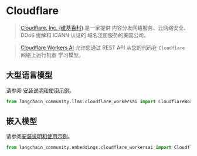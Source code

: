 # Cloudflare

> [Cloudflare, Inc. (维基百科)](https://en.wikipedia.org/wiki/Cloudflare) 是一家提供
> 内容分发网络服务、云网络安全、DDoS 缓解和 ICANN 认证的
> 域名注册服务的美国公司。

> [Cloudflare Workers AI](https://developers.cloudflare.com/workers-ai/) 允许您通过 REST API 从您的代码在 `Cloudflare` 网络上运行机器
> 学习模型。


## 大型语言模型

请参阅 [安装说明和使用示例](/docs/integrations/llms/cloudflare_workersai)。

```python
from langchain_community.llms.cloudflare_workersai import CloudflareWorkersAI
```

## 嵌入模型

请参阅[安装说明和使用示例](/docs/integrations/text_embedding/cloudflare_workersai)。

```python
from langchain_community.embeddings.cloudflare_workersai import CloudflareWorkersAIEmbeddings
```
